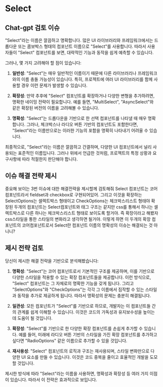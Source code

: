 
<Meta title="fxtsx-html/data-input/Select/Introduction" />

# Select
## Chat-gpt 검토 이슈
"Select"라는 이름은 깔끔하고 명확합니다. 많은 UI 라이브러리와 프레임워크에서는 드롭다운 또는 콤보박스 형태의 컴포넌트 이름으로 "Select"를 사용합니다. 따라서 사용자들이 "Select" 컴포넌트를 보면, 대략적인 기능과 동작을 쉽게 예측할 수 있습니다.

그러나, 몇 가지 고려해야 할 점이 있습니다:

1. **일반성**: "Select"는 매우 일반적인 이름이기 때문에 다른 라이브러리나 프레임워크와의 이름 충돌 가능성이 있습니다. 특히, 프로젝트에 여러 UI 라이브러리를 함께 사용할 경우 이런 문제가 발생할 수 있습니다.

2. **확장성**: 만약 추후에 "Select" 컴포넌트를 확장하거나 다양한 변형을 추가하려면, 명확한 네이밍 전략이 필요합니다. 예를 들면, "MultiSelect", "AsyncSelect"와 같은 확장된 버전의 이름을 고려해볼 수 있습니다.

3. **명확성**: "Select"는 드롭다운을 기반으로 한 선택 컴포넌트를 나타낼 때 매우 명확합니다. 그러나, 체크박스나 라디오 버튼 기반의 컴포넌트도 포함한다면, "Select"라는 이름만으로는 이러한 기능의 포함을 명확히 나타내기 어려울 수 있습니다.

최종적으로, "Select"라는 이름은 깔끔하고 간결하며, 다양한 UI 컴포넌트에서 널리 사용되는 표준적인 이름입니다. 그러나 위에서 언급한 것처럼, 프로젝트의 특정 상황과 요구사항에 따라 적절한지 판단해야 합니다.
## 이슈 해결 전략 제시
중요해 보이는 3번 이슈에 대한 해결전략을 제시할께 검토해줘
Select 컴포넌트는 코어 컴포넌트라서 fieldset과 checkbox로 구현되어있어. 그리고 이것을 확장하는 SelectOptions는 셀렉트박스 형태이고 CheckOptions는 체크박스리스트 형태야 확장된 두개의 컴포넌트는 Select컴포넌트와 태그 구조는 같지만 css를 통해서 하나는 셀렉트박스로 다른 하나는 체크박스리스트 형태로 보이도록 할거야. 즉 확장이라고 해봤자 css스타일을 통한 스타일의 변화라고 생각하면 될거야. 이렇게 하면 이 두개의 확장 컴포넌트의 코어컴포넌트로서 Select란 컴포넌트 이름의 명확성의 이슈는 해결되는 것 아니니?
## 제시 전략 검토
당신이 제시한 해결 전략을 기반으로 분석해봤습니다:

1. **명확성**: "Select"는 코어 컴포넌트로서 기본적인 구조를 제공하며, 이를 기반으로 다양한 스타일을 적용할 수 있는 확장 컴포넌트들을 제공합니다. 이런 방식으로, "Select" 컴포넌트는 그 자체로의 명확한 기능을 갖게 됩니다. 그리고 "SelectOptions"와 "CheckOptions"는 각각 그 이름에서 짐작할 수 있는 스타일과 동작을 추가로 제공하게 됩니다. 따라서 명확성의 문제는 충분히 해결됩니다.

2. **일관성**: 모든 컴포넌트가 "Select"를 기반으로 하므로, 개발자는 이 컴포넌트들 간의 관계를 쉽게 이해할 수 있습니다. 이것은 코드의 가독성과 유지보수성을 높이는 데 도움이 될 것입니다.

3. **확장성**: "Select"를 기반으로 한 다양한 확장 컴포넌트를 손쉽게 추가할 수 있습니다. 예를 들어, 미래에 라디오 버튼 기반의 스타일을 가진 확장 컴포넌트를 추가하고 싶다면 "RadioOptions" 같은 이름으로 추가할 수 있을 것입니다.

4. **재사용성**: "Select" 컴포넌트의 로직과 구조는 재사용되며, 스타일 변화만으로 다양한 UI 요소를 만들 수 있습니다. 이것은 코드 중복을 줄이고 효율적인 개발을 도모할 것입니다.

제시한 방식에 따라 "Select"라는 이름을 사용하면, 명확성과 확장성 등 여러 가지 이점이 있습니다. 따라서 이 전략은 효과적으로 보입니다.
